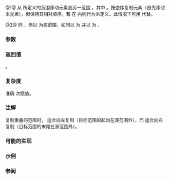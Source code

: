 {{cpp/ranges/title|copy_backward|copy_backward_result}}
{{cpp/algorithm/ranges/navbar}}
{{dcl begin}}
{{dcl header|algorithm}}
{{dcl h|调用签名}}
{{dcl|since=c++20|num=1|1=
template&lt; std::bidirectional_iterator I1, std::sentinel_for&lt;I1&gt; S1,
          std::bidirectional_iterator I2 &gt;
requires std::indirectly_copyable&lt;I1, I2&gt;
constexpr copy_backward_result&lt;I1, I2&gt;
    copy_backward( I1 first, S1 last, I2 d_last );
}}
{{dcl|since=c++20|num=2|1=
template&lt; ranges::bidirectional_range R, std::bidirectional_iterator I &gt;
requires std::indirectly_copyable&lt;ranges::iterator_t&lt;R&gt;, I&gt;
constexpr copy_backward_result&lt;ranges::borrowed_iterator_t&lt;R&gt;, I&gt;
    copy_backward( R&amp;&amp; r, I d_last );
}}
{{dcl h|辅助类型}}
{{dcl|since=c++20|num=3|1=
template&lt; class I1, class I2 &gt;
using copy_backward_result = ranges::in_out_result&lt;I1, I2&gt;;
}}
{{dcl end}}

@1@ 从 {{range|first|last}} 所定义的范围移动元素到另一范围 {{range|d_last - N|d_last}}，其中 {{c|1=N = ranges::distance(first, last)}}。按逆序复制元素（首先移动末元素），但保持其相对顺序。若 {{c|d_last}} 在 {{tt|'''('''{{c|first}}, {{c|last}}''']'''}} 内则行为未定义。此情况下可用 {{lc|std::ranges::copy}} 代替。

@2@ 同 {{v|1}}，但以 {{c|r}} 为源范围，如同以 {{c|ranges::begin(r)}} 为 {{c|first}} 并以 {{c|ranges::end(r)}} 为 {{c|last}}。

{{cpp/ranges/niebloid}}

===参数===
{{par begin}}
{{par range|3=要复制的|sentinel=yes}}
{{par|r|要复制的元素范围}}
{{par|d_last|目标范围的末尾}}
{{par end}}

===返回值===
{{c|1= {last, d_last - N}&lt;!----&gt;}} 。

===复杂度===
准确 {{c|N}} 次赋值。

===注解===
复制重叠的范围时，{{rlpt|copy|ranges::copy}} 适合向左复制（目标范围的起始在源范围外），而 {{tt|ranges::copy_backward}} 适合向右复制（目标范围的末尾在源范围外）。

===可能的实现===
{{eq fun|1=
struct copy_backward_fn
{
    template&lt;std::bidirectional_iterator I1, std::sentinel_for&lt;I1&gt; S1,
             std::bidirectional_iterator I2&gt;
    requires std::indirectly_copyable&lt;I1, I2&gt;
    constexpr ranges::copy_backward_result&lt;I1, I2&gt;
        operator()(I1 first, S1 last, I2 d_last) const
    {
        I1 last1 {ranges::next(first, std::move(last))};
        for (I1 i {last1}; i != first;)
            *--d_last = *--i;
        return {std::move(last1), std::move(d_last)};
    }

    template&lt;ranges::bidirectional_range R, std::bidirectional_iterator I&gt;
    requires std::indirectly_copyable&lt;ranges::iterator_t&lt;R&gt;, I&gt;
    constexpr ranges::copy_backward_result&lt;ranges::borrowed_iterator_t&lt;R&gt;, I&gt;
        operator()(R&amp;&amp; r, I d_last) const
    {
        return (*this)(ranges::begin(r), ranges::end(r), std::move(d_last));
    }
};

inline constexpr copy_backward_fn copy_backward{};
}}

===示例===
{{example
|code=
#include &lt;algorithm&gt;
#include &lt;iostream&gt;
#include &lt;ranges&gt;
#include &lt;string_view&gt;
#include &lt;vector&gt;

void print(std::string_view rem, std::ranges::forward_range auto const&amp; r)
{
    for (std::cout &lt;&lt; rem &lt;&lt; ": "; auto const&amp; elem : r)
        std::cout &lt;&lt; elem &lt;&lt; ' ';
    std::cout &lt;&lt; '\n';
}

int main()
{
    const auto src = {1, 2, 3, 4};
    print("src", src);

    std::vector&lt;int&gt; dst(src.size() + 2);
    std::ranges::copy_backward(src, dst.end());
    print("dst", dst);

    std::ranges::fill(dst, 0);
    const auto [in, out] =
        std::ranges::copy_backward(src.begin(), src.end() - 2, dst.end());
    print("dst", dst);

    std::cout
        &lt;&lt; "(in - src.begin) == " &lt;&lt; std::distance(src.begin(), in) &lt;&lt; '\n'
        &lt;&lt; "(out - dst.begin) == " &lt;&lt; std::distance(dst.begin(), out) &lt;&lt; '\n';
}
|output=
src: 1 2 3 4
dst: 0 0 1 2 3 4
dst: 0 0 0 0 1 2
(in - src.begin) == 2
(out - dst.begin) == 4
}}

===参阅===
{{dsc begin}}
{{dsc inc|cpp/algorithm/ranges/dsc copy}}
{{dsc inc|cpp/algorithm/ranges/dsc copy_n}}
{{dsc inc|cpp/algorithm/ranges/dsc remove_copy}}
{{dsc inc|cpp/algorithm/ranges/dsc replace_copy}}
{{dsc inc|cpp/algorithm/ranges/dsc reverse_copy}}
{{dsc inc|cpp/algorithm/ranges/dsc rotate_copy}}
{{dsc inc|cpp/algorithm/ranges/dsc unique_copy}}
{{dsc inc|cpp/algorithm/ranges/dsc move}}
{{dsc inc|cpp/algorithm/ranges/dsc move_backward}}
{{dsc inc|cpp/algorithm/dsc copy_backward}}
{{dsc end}}

{{langlinks|de|en|es|fr|it|ja|pt|ru}}